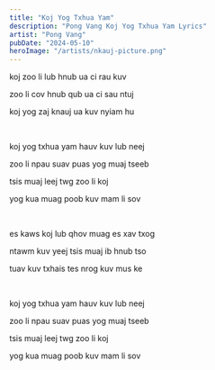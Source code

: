 ```yaml
---
title: "Koj Yog Txhua Yam"
description: "Pong Vang Koj Yog Txhua Yam Lyrics"
artist: "Pong Vang"
pubDate: "2024-05-10"
heroImage: "/artists/nkauj-picture.png"
---
```


koj zoo li lub hnub ua ci rau kuv

zoo li cov hnub qub ua ci sau ntuj

koj yog zaj knauj ua kuv nyiam hu

<br />

koj yog txhua yam hauv kuv lub neej

zoo li npau suav puas yog muaj tseeb

tsis muaj leej twg zoo li koj

yog kua muag poob kuv mam li sov

<br />

es kaws koj lub qhov muag es xav txog

ntawm kuv yeej tsis muaj ib hnub tso

tuav kuv txhais tes nrog kuv mus ke

<br />

koj yog txhua yam hauv kuv lub neej

zoo li npau suav puas yog muaj tseeb

tsis muaj leej twg zoo li koj

yog kua muag poob kuv mam li sov
